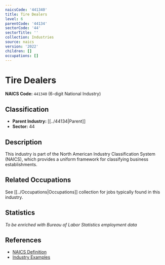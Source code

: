 ```yaml
---
naicsCode: '441340'
title: Tire Dealers
level: 6
parentCode: '44134'
sectorCode: '44'
sectorTitle: ''
collection: Industries
source: naics
version: '2022'
children: []
occupations: []
---
```

# Tire Dealers

**NAICS Code:** `441340` (6-digit National Industry)

## Classification

- **Parent Industry:** [[../44134|Parent]]
- **Sector:** 44

## Description

This industry is part of the North American Industry Classification System (NAICS), which provides a uniform framework for classifying business establishments.

## Related Occupations

See [[../Occupations|Occupations]] collection for jobs typically found in this industry.

## Statistics

*To be enriched with Bureau of Labor Statistics employment data*

## References

- [NAICS Definition](https://www.census.gov/naics/)
- [Industry Examples](https://www.census.gov/naics/2022NAICS/)
